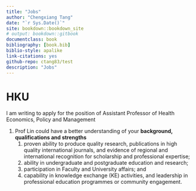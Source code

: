 ```yaml
--- 
title: "Jobs"
author: "Chengxiang Tang"
date: "`r Sys.Date()`"
site: bookdown::bookdown_site
# output: bookdown::gitbook
documentclass: book
bibliography: [book.bib]
biblio-style: apalike
link-citations: yes
github-repo: ctang83/test
description: "Jobs"
---
```


# HKU

I am writing to apply for the position of Assistant Professor of Health Economics, Policy and Management

1. Prof Lin could have a better understanding of your **background, qualifications and strengths**
    1. proven ability to produce quality research, publications in high quality international journals, and evidence of regional and international recognition for scholarship and professional expertise; 
    1. ability in undergraduate and postgraduate education and research; 
    1. participation in Faculty and University affairs; and 
    1. capability in knowledge exchange (KE) activities, and leadership in professional education programmes or community engagement.



